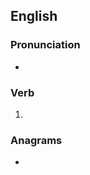 ==English==

===Pronunciation===
* {{IPA|/ɡʌʃt/|lang=en}}

===Verb===
{{head|en|verb form}}

# {{en-past of|gush}}

===Anagrams===
* {{anagrams|en|hudges}}